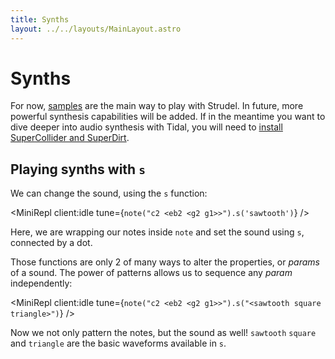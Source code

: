```yaml
---
title: Synths
layout: ../../layouts/MainLayout.astro
---
```



# Synths

For now, [samples](/learn/samples) are the main way to play with Strudel.
In future, more powerful synthesis capabilities will be added.
If in the meantime you want to dive deeper into audio synthesis with Tidal, you will need to [install SuperCollider and SuperDirt](https://tidalcycles.org/docs/).

## Playing synths with `s`

We can change the sound, using the `s` function:

<MiniRepl client:idle tune={`note("c2 <eb2 <g2 g1>>").s('sawtooth')`} />

Here, we are wrapping our notes inside `note` and set the sound using `s`, connected by a dot.

Those functions are only 2 of many ways to alter the properties, or _params_ of a sound.
The power of patterns allows us to sequence any _param_ independently:

<MiniRepl client:idle tune={`note("c2 <eb2 <g2 g1>>").s("<sawtooth square triangle>")`} />

Now we not only pattern the notes, but the sound as well!
`sawtooth` `square` and `triangle` are the basic waveforms available in `s`.
